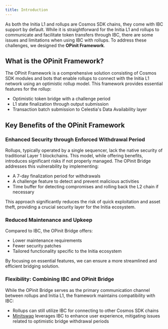 ```yaml
---
title: Introduction
---
```


As both the Initia L1 and rollups are Cosmos SDK chains, they come with IBC support by default. While it is straightforward for the Initia L1 and rollups to communicate and facilitate token transfers through IBC, there are some issues and limitations when using IBC with rollups. To address these challenges, we designed the **OPinit Framework**.

## What is the OPinit Framework?

The OPinit Framework is a comprehensive solution consisting of Cosmos SDK modules and bots that enable rollups to connect with the Initia L1 network using an optimistic rollup model. This framework provides essential features for the rollup:

- Optimistic token bridge with a challenge period
- L1 state finalization through output submission
- Transaction batch submission to Celestia's Data Availability layer

## Key Benefits of the OPinit Framework

### Enhanced Security through Enforced Withdrawal Period

Rollups, typically operated by a single sequencer, lack the native security of traditional Layer 1 blockchains. This model, while offering benefits, introduces significant risks if not properly managed. The OPinit Bridge addresses this vulnerability by implementing:

- A 7-day finalization period for withdrawals
- A challenge feature to detect and prevent malicious activities
- Time buffer for detecting compromises and rolling back the L2 chain if necessary

This approach significantly reduces the risk of quick exploitation and asset theft, providing a crucial security layer for the Initia ecosystem.

### Reduced Maintenance and Upkeep

Compared to IBC, the OPinit Bridge offers:

- Lower maintenance requirements
- Fewer security patches
- Tailored functionality specific to the Initia ecosystem

By focusing on essential features, we can ensure a more streamlined and efficient bridging solution.

### Flexibility: Combining IBC and OPinit Bridge

While the OPinit Bridge serves as the primary communication channel between rollups and Initia L1, the framework maintains compatibility with IBC:

- Rollups can still utilize IBC for connecting to other Cosmos SDK chains
- [Minitswap](/home/core-concepts/minitswap/introduction) leverages IBC to enhance user experience, mitigating issues related to optimistic bridge withdrawal periods
